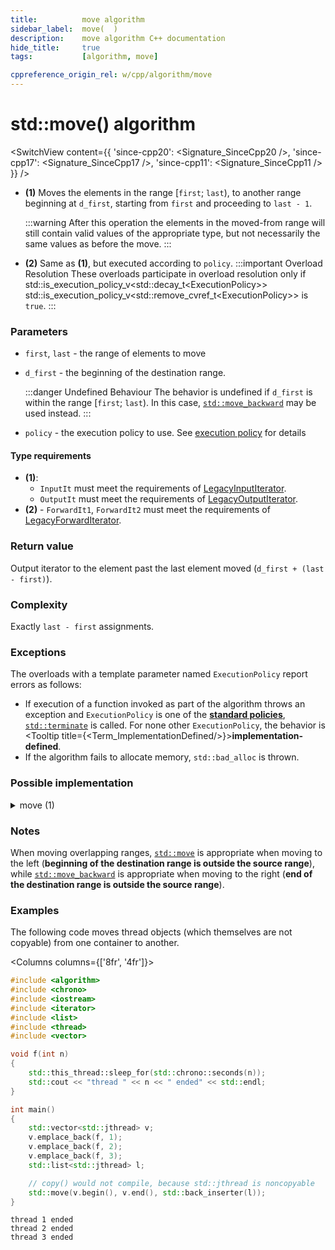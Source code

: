 ```yaml
---
title:			move algorithm
sidebar_label:	move(  )
description:	move algorithm C++ documentation
hide_title:		true
tags:			[algorithm, move]

cppreference_origin_rel: w/cpp/algorithm/move
---
```



<!-- Terms -->


<!----------------- Codes ---------------------->


# std::move() algorithm

<SwitchView content={{
  'since-cpp20': <Signature_SinceCpp20 />,
  'since-cpp17': <Signature_SinceCpp17 />,
  'since-cpp11': <Signature_SinceCpp11 />
}} />

- **(1)**
  Moves the elements in the range [`first`; `last`), to another range beginning at `d_first`, starting from `first` and proceeding to `last - 1`.  

  :::warning
  After this operation the elements in the moved-from range will still contain valid values of the appropriate type, but not necessarily the same values as before the move.
  :::

 - **(2)** Same as **(1)**, but executed according to `policy`.
  :::important Overload Resolution
  These overloads participate in overload resolution only if
  <Until v='cpp20'> std::is_execution_policy_v&lt;std::decay_t&lt;ExecutionPolicy&gt;&gt; </Until> <Since v='cpp20'>std::is_execution_policy_v&lt;std::remove_cvref_t&lt;ExecutionPolicy&gt;&gt;</Since> is <code>true</code>.
  :::

### Parameters

- `first`, `last` - the range of elements to move
- `d_first` - the beginning of the destination range.

  :::danger Undefined Behaviour
  The behavior is undefined if `d_first` is within the range [`first`; `last`). In this case, [`std::move_backward`](/docs/std/algo/ordinary/move_backward) may be used instead.
  :::
- `policy` - the execution policy to use. See [execution policy](#) for details

#### Type requirements

- **(1)**:
  - `InputIt` must meet the requirements of [LegacyInputIterator](/docs/named_req/LegacyInputIterator).
  - `OutputIt` must meet the requirements of [LegacyOutputIterator](/docs/named_req/LegacyOutputIterator).
- **(2)** - `ForwardIt1`, `ForwardIt2` must meet the requirements of [LegacyForwardIterator](/docs/named_req/LegacyForwardIterator).

### Return value

Output iterator to the element past the last element moved (`d_first + (last - first)`).

### Complexity

Exactly `last - first` assignments.

### Exceptions

The overloads with a template parameter named `ExecutionPolicy` report errors as follows:
- If execution of a function invoked as part of the algorithm throws an exception and `ExecutionPolicy` is one of the [**standard policies**](#), [`std::terminate`](#) is called.
	For none other `ExecutionPolicy`, the behavior is <Tooltip title={<Term_ImplementationDefined/>}>**implementation-defined**</Tooltip>.
- If the algorithm fails to allocate memory, `std::bad_alloc` is thrown.

### Possible implementation

<details>
<summary>move (1)</summary>

```cpp
template<class InputIt, class OutputIt>
OutputIt move(InputIt first, InputIt last, OutputIt d_first)
{
    for (; first != last; ++d_first, ++first)
        *d_first = std::move(*first);

    return d_first;
}
```

</details>

### Notes

When moving overlapping ranges, [`std::move`](#) is appropriate when moving to the left (**beginning of the destination range is outside the source range**),
while [`std::move_backward`](/docs/algo/ordinary/move_backward) is appropriate when moving to the right (**end of the destination range is outside the source range**).

### Examples

The following code moves thread objects (which themselves are not copyable) from one container to another.

<Columns columns={['8fr', '4fr']}>
<div>

```cpp title='Main.cpp' showLineNumbers
#include <algorithm>
#include <chrono>
#include <iostream>
#include <iterator>
#include <list>
#include <thread>
#include <vector>

void f(int n)
{
    std::this_thread::sleep_for(std::chrono::seconds(n));
    std::cout << "thread " << n << " ended" << std::endl;
}

int main()
{
    std::vector<std::jthread> v;
    v.emplace_back(f, 1);
    v.emplace_back(f, 2);
    v.emplace_back(f, 3);
    std::list<std::jthread> l;

    // copy() would not compile, because std::jthread is noncopyable
    std::move(v.begin(), v.end(), std::back_inserter(l));
}
```

</div>
<div>

```plaintext title="Output"
thread 1 ended
thread 2 ended
thread 3 ended
```

</div>
</Columns>
